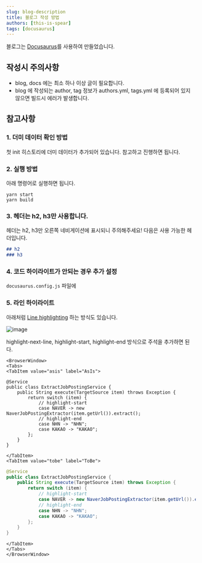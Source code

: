 ```yaml
---
slug: blog-description
title: 블로그 작성 방법
authors: [this-is-spear]
tags: [docusaurus]
---
```


블로그는 [Docusaurus](https://docusaurus.io/)를 사용하여 만들었습니다.

## 작성시 주의사항

- blog, docs 에는 최소 하나 이상 글이 필요합니다.
- blog 에 작성되는 author, tag 정보가 authors.yml, tags.yml 에 등록되어 있지 않으면 빌드시 에러가 발생합니다.

## 참고사항

### 1. 더미 데이터 확인 방법

첫 init 히스토리에 더미 데이터가 추가되어 있습니다. 참고하고 진행하면 됩니다.

### 2. 실행 방법

아래 명령어로 실행하면 됩니다.

```shell
yarn start
yarn build
```

### 3. 헤더는 h2, h3만 사용합니다.

헤더는 h2, h3만 오른쪽 네비게이션에 표시되니 주의해주세요!
다음은 사용 가능한 헤더입니다.

```markdown
## h2
### h3
```

### 4. 코드 하이라이트가 안되는 경우 추가 설정

`docusaurus.config.js` 파일에 


### 5. 라인 하이라이트

아래처럼 [Line highlighting](https://docusaurus.io/docs/markdown-features/code-blocks#line-highlighting) 하는 방식도 있습니다.

![image](./img/2024-01-17-blog-description-01.png)

highlight-next-line, highlight-start, highlight-end 방식으로 주석을 추가하면 된다.

```mdx-code-block
<BrowserWindow>
<Tabs>
<TabItem value="asis" label="AsIs">
```

```plaintext
@Service
public class ExtractJobPostingService {
    public String execute(TargetSource item) throws Exception {
        return switch (item) {
            // highlight-start
            case NAVER -> new NaverJobPostingExtractor(item.getUrl()).extract();
            // highlight-end
            case NHN -> "NHN";
            case KAKAO -> "KAKAO";
        };
    }
}
```

```mdx-code-block
</TabItem>
<TabItem value="tobe" label="ToBe">
```

```java
@Service
public class ExtractJobPostingService {
    public String execute(TargetSource item) throws Exception {
        return switch (item) {
            // highlight-start
            case NAVER -> new NaverJobPostingExtractor(item.getUrl()).extract();
            // highlight-end
            case NHN -> "NHN";
            case KAKAO -> "KAKAO";
        };
    }
}
```

```mdx-code-block
</TabItem>
</Tabs>
</BrowserWindow>
```
